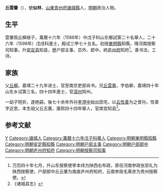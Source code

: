 '''丘雲肇'''（{{bd|？||？|catIdx=}}），號'''似林'''，[[山東|山東]][[青州府|青州府]][[諸城縣|諸城縣]]人，[[明朝|明朝]]政治人物。

== 生平 ==
雲肇爲丘橓继子，萬曆十六年（1588年）中戊子科山东鄉試第二十名舉人，二十六年（1598年）戊戌科進士，殿试三甲七十五名。初授[[東明縣|東明縣]]知縣，降河南按察司知事，升[[安定县|安定县]]知县，歴户部主事、员外、郎中，終[[庐州府|庐州府]]知府<ref>万历四十年七月，升山东按察使李本纬为陕西右布政，原任河南参政张崇礼为陕西按察使，户部郎中丘云肇为南直庐州府知府，云南参政毛章彦为贵州按察使。</ref>。善书法，工诗。

== 家族 ==
父[[丘橓|丘橓]]，嘉靖二十九年进士，官至南京吏部尚书。兄[[丘雲章|丘雲章]]，字伯卿，嘉靖四十年山东乡试第三名，四十四年進士，官[[深州|深州]]知州。

一幼子短折，遂绝嗣，後七十余年外孙[[李澄中|李澄中]]始出田宅，以[[丘性善|丘性善]]为之曾孙。性善字近思，本生祖父丘志廣，康熙四十四年舉人，官南宫知县<ref>《诸城县志》</ref>。

==参考文献==
{{reflist}}

{{萬曆二十六年戊戌科殿試金榜}}

{{Authority control}}

{{DEFAULTSORT:}}
[[Category:丘姓|Y]]
[[Category:諸城人|Category:諸城人]]
[[Category:萬曆十六年戊子科舉人|Category:萬曆十六年戊子科舉人]]
[[Category:明朝東明縣知縣|Category:明朝東明縣知縣]]
[[Category:明朝安定縣知縣|Category:明朝安定縣知縣]]
[[Category:明朝户部主事|Category:明朝户部主事]]
[[Category:明朝户部郎中|Category:明朝户部郎中]]
[[Category:明朝庐州府知府|Category:明朝庐州府知府]]
[[Category:明朝按察司知事|Category:明朝按察司知事]]